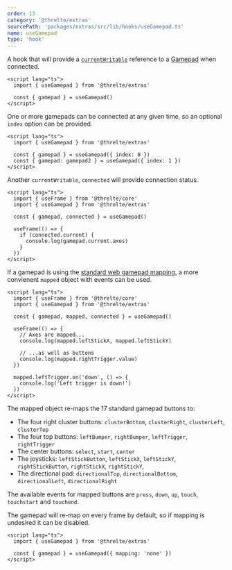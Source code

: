 ```yaml
---
order: 13
category: '@threlte/extras'
sourcePath: 'packages/extras/src/lib/hooks/useGamepad.ts'
name: useGamepad
type: 'hook'
---
```


A hook that will provide a [`currentWritable`](/docs/reference/core/utilities#currentwritable) reference to a [Gamepad](https://developer.mozilla.org/en-US/docs/Web/API/Gamepad) when connected.

```svelte
<script lang="ts">
  import { useGamepad } from '@threlte/extras'

  const { gamepad } = useGamepad()
</script>
```

One or more gamepads can be connected at any given time, so an optional `index` option can be provided.

```svelte
<script lang="ts">
  import { useGamepad } from '@threlte/extras'

  const { gamepad } = useGamepad({ index: 0 })
  const { gamepad: gamepad2 } = useGamepad({ index: 1 })
</script>
```

Another `currentWritable`, `connected` will provide connection status.

```svelte
<script lang="ts">
  import { useFrame } from '@threlte/core'
  import { useGamepad } from '@threlte/extras'

  const { gamepad, connected } = useGamepad()
  
  useFrame(() => {
    if (connected.current) {
      console.log(gamepad.current.axes)
    }
  })
</script>
```

If a gamepad is using the [standard web gamepad mapping](https://w3c.github.io/gamepad/#remapping), a more convienent `mapped` object with events can be used.

```svelte
<script lang="ts">
  import { useFrame } from '@threlte/core'
  import { useGamepad } from '@threlte/extras'

  const { gamepad, mapped, connected } = useGamepad()
  
  useFrame(() => {
    // Axes are mapped...
    console.log(mapped.leftStickX, mapped.leftStickY)

    // ...as well as buttons
    console.log(mapped.rightTrigger.value)
  })

  mapped.leftTrigger.on('down', () => {
    console.log('Left trigger is down!')
  })
</script>
```

The mapped object re-maps the 17 standard gamepad buttons to:

* The four right cluster buttons: `clusterBottom`, `clusterRight`, `clusterLeft`, `clusterTop`
* The four top buttons: `leftBumper`, `rightBumper`, `leftTrigger`, `rightTrigger`
* The center buttons: `select`, `start`, `center`
* The joysticks: `leftStickButton`, `leftStickX`, `leftStickY`, `rightStickButton`, `rightStickX`, `rightStickY`,
* The directional pad: `directionalTop`, `directionalBottom`, `directionalLeft`, `directionalRight`

The available events for mapped buttons are `press`, `down`, `up`, `touch`, `touchstart` and `touchend`.

The gamepad will re-map on every frame by default, so if mapping is undesired it can be disabled.

```svelte
<script lang="ts">
  import { useGamepad } from '@threlte/extras'

  const { gamepad } = useGamepad({ mapping: 'none' })
</script>
```
